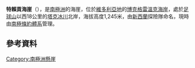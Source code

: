 {{coord|72|29|S|169|9|E|display=title}}

'''特賴貢海崖'''（{{lang-en|Trigon Bluff}}），是[[南極洲|南極洲]]的海崖，位於[[維多利亞地|維多利亞地]]的[[博克格雷溫克海岸|博克格雷溫克海岸]]，處於[[足球山|足球山]]以西18公里的[[塔克冰川|塔克冰川]]北岸，海拔高度1,245米，由[[新西蘭|新西蘭]]探險隊命名，現時由[[南極條約體系|南極條約體系]]管理。

==參考資料==
{{usgs-gazetteer}}

{{DEFAULTSORT:Trigon Bluff}}
[[Category:南極洲懸崖|Category:南極洲懸崖]]


{{BorchgrevinkCoast-geo-stub}}